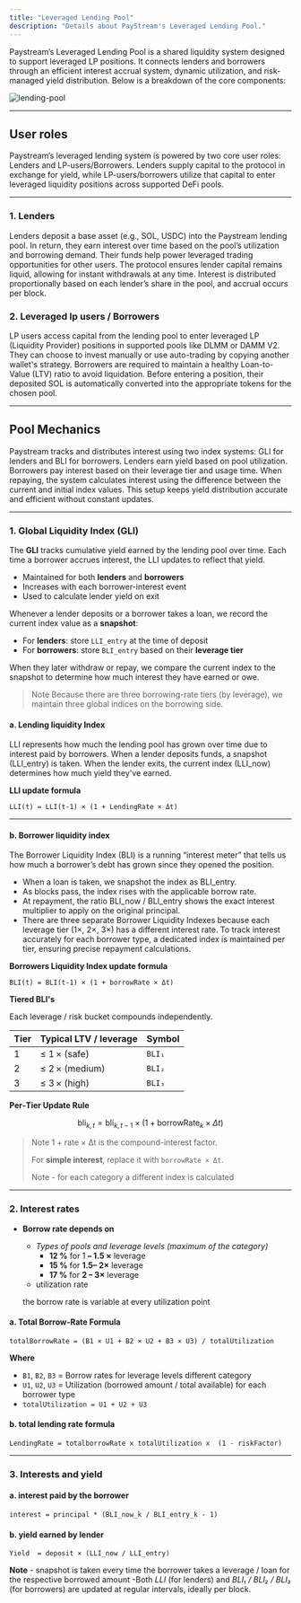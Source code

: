 ```yaml
---
title: "Leveraged Lending Pool"
description: "Details about PayStream's Leveraged Lending Pool."
---
```


Paystream’s Leveraged Lending Pool is a shared liquidity system designed to support leveraged LP positions. It connects lenders and borrowers through an efficient interest accrual system, dynamic utilization, and risk-managed yield distribution. Below is a breakdown of the core components:

![lending-pool](./images/lending-pool.png)

---

## User roles

Paystream’s leveraged lending system is powered by two core user roles: Lenders and LP-users/Borrowers. Lenders supply capital to the protocol in exchange for yield, while LP-users/borrowers utilize that capital to enter leveraged liquidity positions across supported DeFi pools.

---

### 1. Lenders

Lenders deposit a base asset (e.g., SOL, USDC) into the Paystream lending pool. In return, they earn interest over time based on the pool’s utilization and borrowing demand. Their funds help power leveraged trading opportunities for other users. The protocol ensures lender capital remains liquid, allowing for instant withdrawals at any time. Interest is distributed proportionally based on each lender’s share in the pool, and accrual occurs per block.

### 2. Leveraged lp users / Borrowers

LP users access capital from the lending pool to enter leveraged LP (Liquidity Provider) positions in supported pools like DLMM or DAMM V2. They can choose to invest manually or use auto-trading by copying another wallet's strategy. Borrowers are required to maintain a healthy Loan-to-Value (LTV) ratio to avoid liquidation. Before entering a position, their deposited SOL is automatically converted into the appropriate tokens for the chosen pool.

---
## Pool Mechanics

Paystream tracks and distributes interest using two index systems: GLI for lenders and BLI for borrowers. Lenders earn yield based on pool utilization. Borrowers pay interest based on their leverage tier and usage time. When repaying, the system calculates interest using the difference between the current and initial index values. This setup keeps yield distribution accurate and efficient without constant updates.

---

    
### 1. Global Liquidity Index (GLI)

The **GLI** tracks cumulative yield earned by the lending pool over time. Each time a borrower accrues interest, the LLI updates to reflect that yield.

- Maintained for both **lenders** and **borrowers**
- Increases with each borrower-interest event
- Used to calculate lender yield on exit


Whenever a lender deposits or a borrower takes a loan, we record the current index value as a **snapshot**:

- For **lenders**: store `LLI_entry` at the time of deposit
- For **borrowers**: store `BLI_entry` based on their **leverage tier**

When they later withdraw or repay, we compare the current index to the snapshot to determine how much interest they have earned or owe.

> Note  Because there are three borrowing-rate tiers (by leverage), we maintain three global indices on the borrowing side.

#### a. Lending liquidity Index 

LLI represents how much the lending pool has grown over time due to interest paid by borrowers.
When a lender deposits funds, a snapshot (LLI_entry) is taken. When the lender exits, the current index (LLI_now) determines how much yield they've earned.

**LLI update formula**

```
LLI(t) = LLI(t-1) × (1 + LendingRate × Δt)
```


---

#### b. Borrower liquidity index 

The Borrower Liquidity Index (BLI) is a running “interest meter” that tells us how much a borrower’s debt has grown since they opened the position.

- When a loan is taken, we snapshot the index as BLI_entry.
- As blocks pass, the index rises with the applicable borrow rate.
- At repayment, the ratio BLI_now / BLI_entry shows the exact interest multiplier to apply on the original principal.
- There are three separate Borrower Liquidity Indexes because each leverage tier (1×, 2×, 3×) has a different interest rate. To track interest accurately for each borrower type, a dedicated index is maintained per tier, ensuring precise repayment calculations.

**Borrowers Liquidity Index update formula**
```
BLI(t) = BLI(t-1) × (1 + borrowRate × Δt)
```

**Tiered BLI's** 

Each leverage / risk bucket compounds independently.

| Tier | Typical LTV / leverage | Symbol |
| --- | --- | --- |
| 1 | ≤ 1 × (safe) | `BLI₁` |
| 2 | ≤ 2 × (medium) | `BLI₂` |
| 3 | ≤ 3 × (high) | `BLI₃` |

**Per‑Tier Update Rule**

$$
\text{bli}_{k,t} = \text{bli}_{k,t-1} \times \left(1 + \text{borrowRate}_k \times \Delta t \right)
$$


> Note  1 + rate × Δt is the compound-interest factor.
> 
> For **simple interest**, replace it with `borrowRate × Δt`.
> 
> Note - for each category a different index is calculated

---
### 2. Interest rates 

- **Borrow rate depends on**
    - *Types of pools and leverage levels (maximum of the category)*
        - **12 %** for 1 **– 1.5 ×** leverage
        - **15 %** for **1.5– 2×** leverage
        - **17 %** for **2 – 3×** leverage
    - utilization rate
    
    the borrow rate is variable at every utilization point 

#### a. Total Borrow-Rate Formula

```
totalBorrowRate = (B1 × U1 + B2 × U2 + B3 × U3) / totalUtilization
```

**Where**

- `B1`, `B2`, `B3` = Borrow rates for leverage levels different category
- `U1`, `U2`, `U3` = Utilization (borrowed amount / total available) for each borrower type
- `totalUtilization = U1 + U2 + U3`


#### b. total lending rate formula 

```
LendingRate = totalborrowRate x totalUtilization x  (1 - riskFactor)
```
---

### 3. Interests and yield 

#### a. interest paid by the borrower

```
interest = principal * (BLI_now_k / BLI_entry_k - 1)
```

#### b. yield earned by lender

```
Yield  = deposit × (LLI_now / LLI_entry)
```


**Note** - snapshot is taken every time the borrower takes a leverage / loan for the respective borrowed amount 
-Both *LLI* (for lenders) and *BLI₁ / BLI₂ / BLI₃* (for borrowers) are updated at regular intervals, ideally per block. 
